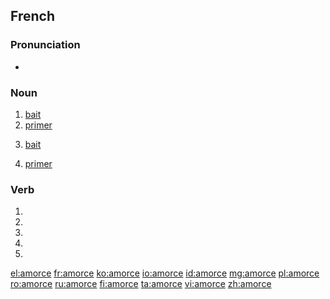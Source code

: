 ==French==
{{wikipedia|lang=fr}}

===Pronunciation===
* {{IPA|/a.mɔʁs/|lang=fr}}

===Noun===
{{fr-noun|f}}

# [[bait]] {{gloss|used to catch fish}}
# [[primer]] {{gloss|substance used to start a fire}}
# {{context|figuratively}} [[bait]]
# {{context|biology|lang=fr}} [[primer]] {{gloss|strand}}

===Verb===
{{fr-verb-form}}

# {{conjugation of|amorcer||1|s|pres|ind|lang=fr}}
# {{conjugation of|amorcer||3|s|pres|ind|lang=fr}}
# {{conjugation of|amorcer||1|s|pres|sub|lang=fr}}
# {{conjugation of|amorcer||1|s|pres|sub|lang=fr}}
# {{conjugation of|amorcer||2|s|imp|lang=fr}}

[[el:amorce]]
[[fr:amorce]]
[[ko:amorce]]
[[io:amorce]]
[[id:amorce]]
[[mg:amorce]]
[[pl:amorce]]
[[ro:amorce]]
[[ru:amorce]]
[[fi:amorce]]
[[ta:amorce]]
[[vi:amorce]]
[[zh:amorce]]